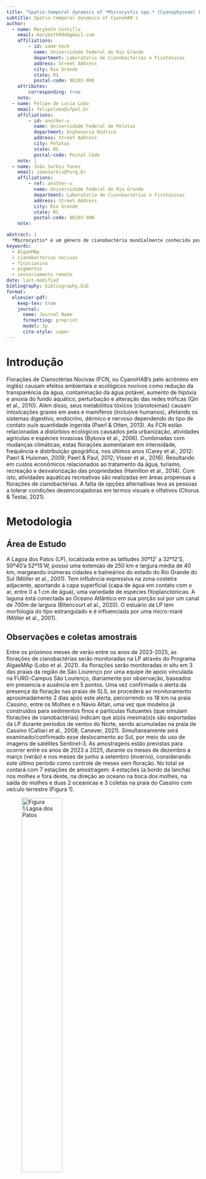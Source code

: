 ```yaml
---
title: "Spatio-temporal dynamics of *Microcystis spp.* (Cyanophyceae) blooms at Cassino Beach: origin and impact on water quality"
subtitle: Spatio-temporal dynamics of CyanoHAB's
author:
  - name: Marybeth Costilla
    email: marybeth994@gmail.com
    affiliations: 
        - id: some-tech
          name: Universidade Federal do Rio Grande
          department: Laboratorio de Cianobactérias e Ficotoxinas
          address: Street Address
          city: Rio Grande
          state: RS
          postal-code: 96203-900
    attributes:
        corresponding: true
    note: 
  - name: Felipe de Lucia Lobo
    email: felipelobo@ufpel.br
    affiliations:
        - id: another-u
          name: Universidade Federal de Pelotas
          department: Enghenaria Hídrica
          address: Street Address
          city: Pelotas
          state: RS
          postal-code: Postal Code
    note: |
  - name: João Sarkis Yunes
    email: joaosarkis@furg.br
    affiliations:
        - ref: another-u
          name: Universidade Federal do Rio Grande
          department: Laboratorio de Cianobactérias e Ficotoxinas
          address: Street Address
          city: Rio Grande
          state: RS
          postal-code: 96203-900
    note: 

abstract: |
  *Microcystis* é um gênero de cianobactéria mundialmente conhecida por produzir hepatoxinas chamadas microcistinas (MC). Os aspectos nocivos destas florações causam eventos ecológicos e ambientais de grande impacto. Diversos estudos utilizaram imagens de satélite para realizar monitoramento da qualidade de água. Assim, imagens de satélite da Lagoa dos Patos (LP) em condições atmosféricas e hidrológicas favoráveis, identificam no espaço e tempo as florações de *Microcystis* que atingem o oceano. Portanto, o objetivo geral deste projeto é avaliar as respostas bio-óticas das florações de *Microcystis*; aplicar imagens de satélites para localizar e determinar a região de origem da espécie que atingem a praia do Cassino, estimar o conteúdo de toxinas na água e o risco à balneabilidade. Serão feitas amostragens em pontos estratégicos da saída dos Molhes ao oceano e e na praia do Cassino, para avaliar concentrações de pigmentos, número de células e identificação taxonômica. Se processarão imagens de satélite obtidas do sensor OLCI no Sentinel-3, para localizar as florações e determinar a sua origem no tempo e espaço. Além, se estimará o risco a balneabilidade da praia do Cassino usando correlações de concentrações dos pigmentos e número de células. Destacando que estas florações ocorrem próximos à os cultivos de camarões, mariscos e peixes (estação de maricultura da FURG), que por bioacumulação de cianotoxinas representam um risco por consumo a moradores e turistas. Se espera, estabelecer uma concentração de clorofila-a para balneabilidade baseado nos limites estabelecidos na CONAMA 357 e a Organização Mundial da Saúde (OMS) para águas de recreação.
keywords: 
  - AlgaeMAp
  - cianobactérias nocivas
  - ficocianina 
  - pigmentos
  - sensoriamento remoto
date: last-modified
bibliography: bibliography.bib
format:
  elsevier-pdf:
    keep-tex: true
    journal:
      name: Journal Name
      formatting: preprint
      model: 3p
      cite-style: super
---
```


# Introdução

Florações de Cianoctérias Nocivas (FCN, ou CyanoHAB’s pelo acrônimo em inglês) causam efeitos ambientais e ecológicos nocivos como redução da transparência da água, contaminação da água potável, aumento de hipóxia e anoxia do fundo aquático, perturbação e alteração das redes tróficas (Qin et al., 2010). Além disso, seus metabólitos tóxicos (cianotoxinas) causam intoxicações graves em aves e mamíferos (inclusive humanos), afetando os sistemas digestivo, endócrino, dérmico e nervoso dependendo do tipo de contato ou/e quantidade ingerida (Paerl & Otten, 2013).
As FCN estão relacionadas a distúrbios ecológicos causados pela urbanização, atividades agrícolas e espécies invasivas (Bykova et al., 2006). Combinadas com mudanças climáticas, estas florações aumentaram em intensidade, frequência e distribuição geográfica, nos últimos anos (Carey et al., 2012; Paerl & Huisman, 2009; Paerl & Paul, 2012; Visser et al., 2016). Resultando em custos econômicos relacionados ao tratamento da água, turismo, recreação e desvalorização das propriedades (Hamilton et al., 2014). Com isto, atividades aquáticas recreativas são realizadas em áreas propensas a florações de cianobactérias. A falta de opções alternativas leva as pessoas a tolerar condições desencorajadoras em termos visuais e olfativos  (Chorus & Testai, 2021).


# Metodologia

## Área de Estudo
A Lagoa dos Patos (LP), localizada entre as latitudes 30º12’ a 32º12’S, 50º40’a 52º15’W, possui uma extensão de 250 km e largura média de 40 km, margeando inúmeras cidades e balneários do estado do Rio Grande do Sul (Möller et al., 2001). Tem influência expressiva na zona costeira adjacente, aportando à capa superficial (capa de água em contato com o ar, entre 0 a 1 cm de água), uma variedade de espécies fitoplanctónicas. 
A laguna está conectada ao Oceano Atlântico em sua porção sul por um canal de 700m de largura (Bitencourt et al., 2020). O estuário da LP tem morfologia do tipo estrangulado e é influenciada por uma micro-maré (Möller et al., 2001).

## Observações e coletas amostrais 
Entre os próximos meses de verão entre os anos de 2023-2025, as florações de cianobactérias serão monitoradas na LP através do Programa AlgaeMAp (Lobo et al. 2021).  As florações serão monitoradas in situ em 3 das praias da região de São Lourenço por uma equipe de apoio vinculada na FURG-Campus São Lourenço, diariamente por observação, baseados em presencia e ausência em 5 pontos. 
Uma vez confirmada o alerta da presença da floração nas praias de  SLS, se procederá ao monitoramento aproximadamente 2 dias após este alerta, percorrendo os 18 km na praia Cassino, entre os Molhes e o Navio Altair, uma vez que modelos já construídos para sedimentos finos e partículas flutuantes (que simulam florações de cianobactérias) indicam que a(o)s mesma(o)s são exportadas da LP durante períodos de ventos do Norte, sendo acumuladas na praia de Cassino (Calliari et al., 2008; Canever, 2021). Simultaneamente será examinado/confirmado esse deslocamento ao Sul, por meio do uso de imagens de satélites Sentinel-3.
As amostragens estão previstas para ocorrer entre os anos de 2023 a 2025, durante os meses de dezembro a março (verão) e nos meses de junho a setembro (inverno), considerando este último período como controle de meses sem floração. No total se contará com 7 estações de amostragem: 4 estações (a bordo da lancha) nos molhes e fora deste, na direção ao oceano na boca dos molhes,  na saída do molhes e duas 2 oceanicas e 3 coletas na praia do Cassino com veículo terrestre (Figura 1). 

![Figura 1.Lagoa dos Patos](Lagoa_dos_Patos.jpg){width=50%}

# Bibliography styles

Here are two sample references:  @Feynman1963118 @qin.

By default, natbib will be used with the `authoryear` style, set in `classoption` variable in YAML. 
You can sets extra options with `natbiboptions` variable in YAML header. Example 

```
natbiboptions: longnamesfirst,angle,semicolon
```

There are various more specific bibliography styles available at
<https://support.stmdocs.in/wiki/index.php?title=Model-wise_bibliographic_style_files>. 
To use one of these, add it in the header using, for example, `biblio-style: model1-num-names`.

## Using CSL 

If `cite-method` is set to `citeproc` in `elsevier_article()`, then pandoc is used for citations instead of `natbib`. In this case, the `csl` option is used to format the references. By default, this template will provide an appropriate style, but alternative `csl` files are available from <https://www.zotero.org/styles?q=elsevier>. These can be downloaded
and stored locally, or the url can be used as in the example header.

# Equations

Para quantificar a presença de cianobactérias em concentrações de cél/mL, será testado o algoritmo de Cyanobacteria Index (CI), desenvolvido por Greene (2022), que usando uma sombra espectral (SS) com uma árvore de decisões, deixa a equação:
$$
SS(λ)= ρ_s (λ)-ρ_s (λ^- )+[ρ_s (λ^- )+ ρ_s (λ^+ )]  (λ+λ^-/λ^+ -λ^- )  
$$
Onde + e – indicam uma banda espectral (λs) acima o abaixo do comprimento de onda usado como alvo (Wynne et al., 2008

# Figures and tables

@fig-meaningless is generated using an R chunk.

```r
#| label: fig-meaningless
#| fig-cap: A meaningless scatterplot
#| fig-width: 5
#| fig-height: 5
#| fig-align: center
#| out-width: 50%
#| echo: false
plot(runif(25), runif(25))
```

# Tables coming from R

Tables can also be generated using R chunks, as shown in @tbl-simple example.

```r
#| label: tbl-simple
#| tbl-cap: Caption centered above table
#| echo: true
knitr::kable(head(mtcars)[,1:4])
```

# References {-}
